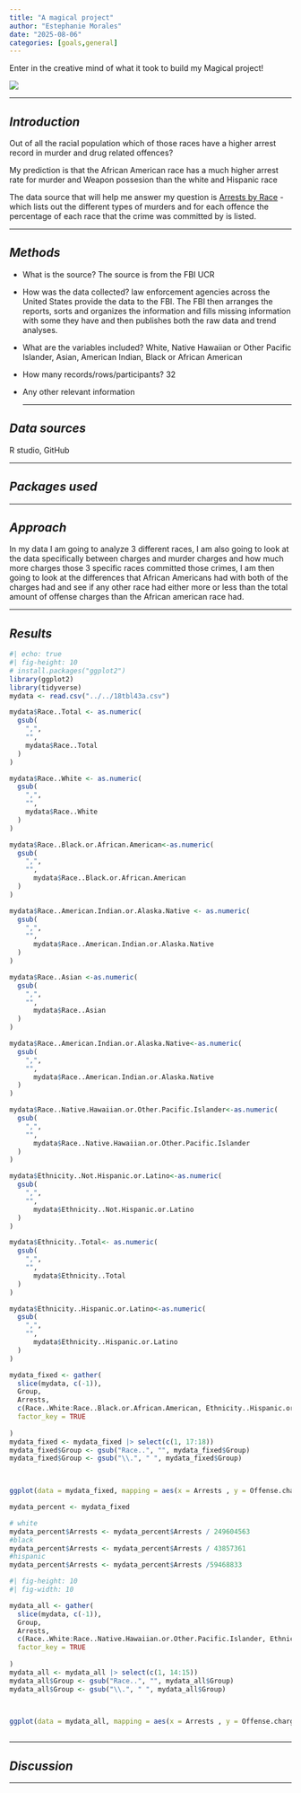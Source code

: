 ```yaml
---
title: "A magical project"
author: "Estephanie Morales"
date: "2025-08-06"
categories: [goals,general]
---
```


Enter in the creative mind of what it took to build my Magical project!

![](tech-jobs-in-India--1--9.webp)

------------------------------------------------------------------------

## *Introduction* {#sec-intro}

Out of all the racial population which of those races have a higher arrest record in murder and drug related offences? 

My prediction is that the African American race has a much higher arrest rate for murder and Weapon possesion than the white and Hispanic race

The data source that will help me answer my question is [Arrests by Race](https://www.kaggle.com/datasets/rishidamarla/arrests-by-race/data) - which lists out the different types of murders and for each offence the percentage of each race that the crime was committed by is listed.

------------------------------------------------------------------------

## *Methods* {#sec-methods}

-   What is the source? The source is from the FBI UCR 

<!-- -->

-   How was the data collected? law enforcement agencies across the United States provide the data to the FBI. The FBI then arranges the reports, sorts and organizes the information and fills missing information with some they have and then publishes both the raw data and trend analyses.   

<!-- -->

-   What are the variables included? White, Native Hawaiian or Other Pacific Islander, Asian, American Indian, Black or African American

<!-- -->

-   How many records/rows/participants? 32  

<!-- -->

-   Any other relevant information  

    ------------------------------------------------------------------------

## *Data sources*

R studio, GitHub

------------------------------------------------------------------------

## *Packages used*

------------------------------------------------------------------------

## *Approach*

In my data I am going to analyze 3 different races, I am also going to look at the data specifically between charges and murder charges and how much more charges those 3 specific races committed those crimes, I am then going to look at the differences that African Americans had with both of the charges had and see if any other race had either more or less than the total amount of offense charges than the African american race had.

------------------------------------------------------------------------

## *Results*

```r
#| echo: true
#| fig-height: 10
# install.packages("ggplot2")
library(ggplot2)
library(tidyverse)
mydata <- read.csv("../../18tbl43a.csv")

mydata$Race..Total <- as.numeric(
  gsub(
    ",",
    "",
    mydata$Race..Total
  )
)

mydata$Race..White <- as.numeric(
  gsub(
    ",",
    "",
    mydata$Race..White
  )
)

mydata$Race..Black.or.African.American<-as.numeric(
  gsub(
    ",",
    "",
      mydata$Race..Black.or.African.American
  )
)

mydata$Race..American.Indian.or.Alaska.Native <- as.numeric(
  gsub(
    ",",
    "",
      mydata$Race..American.Indian.or.Alaska.Native
  )
)

mydata$Race..Asian <-as.numeric(
  gsub(
    ",",
    "",
      mydata$Race..Asian
  )
)

mydata$Race..American.Indian.or.Alaska.Native<-as.numeric(
  gsub(
    ",",
    "",
      mydata$Race..American.Indian.or.Alaska.Native
  )
)

mydata$Race..Native.Hawaiian.or.Other.Pacific.Islander<-as.numeric(
  gsub(
    ",",
    "",
      mydata$Race..Native.Hawaiian.or.Other.Pacific.Islander
  )
)

mydata$Ethnicity..Not.Hispanic.or.Latino<-as.numeric(
  gsub(
    ",",
    "",
      mydata$Ethnicity..Not.Hispanic.or.Latino
  )
)

mydata$Ethnicity..Total<- as.numeric(
  gsub(
    ",",
    "",
      mydata$Ethnicity..Total
  )
)

mydata$Ethnicity..Hispanic.or.Latino<-as.numeric(
  gsub(
    ",",
    "",
      mydata$Ethnicity..Hispanic.or.Latino
  )
)

mydata_fixed <- gather(
  slice(mydata, c(-1)),  
  Group, 
  Arrests, 
  c(Race..White:Race..Black.or.African.American, Ethnicity..Hispanic.or.Latino), 
  factor_key = TRUE
  
)
mydata_fixed <- mydata_fixed |> select(c(1, 17:18))
mydata_fixed$Group <- gsub("Race..", "", mydata_fixed$Group)
mydata_fixed$Group <- gsub("\\.", " ", mydata_fixed$Group)

 

ggplot(data = mydata_fixed, mapping = aes(x = Arrests , y = Offense.charged, color = Group, shape = Group)) + geom_point(size = 4) + theme_classic() + theme(legend.position="bottom") +  guides(color = guide_legend(nrow = 3)) + labs(title = "2018 Crimes commited by Race", y = "Offenses Commited", x = "Arrests for the crime")

mydata_percent <- mydata_fixed

# white
mydata_percent$Arrests <- mydata_percent$Arrests / 249604563
#black
mydata_percent$Arrests <- mydata_percent$Arrests / 43857361
#hispanic
mydata_percent$Arrests <- mydata_percent$Arrests /59468833

```

```r
#| fig-height: 10
#| fig-width: 10

mydata_all <- gather(
  slice(mydata, c(-1)),  
  Group, 
  Arrests, 
  c(Race..White:Race..Native.Hawaiian.or.Other.Pacific.Islander, Ethnicity..Hispanic.or.Latino), 
  factor_key = TRUE
  
)
mydata_all <- mydata_all |> select(c(1, 14:15))
mydata_all$Group <- gsub("Race..", "", mydata_all$Group)
mydata_all$Group <- gsub("\\.", " ", mydata_all$Group)



ggplot(data = mydata_all, mapping = aes(x = Arrests , y = Offense.charged, color = Group, shape = Group)) + geom_point(size = 2) + facet_wrap(~Group) + theme(legend.position="bottom") +  guides(color = guide_legend(nrow = 3))
 
```

------------------------------------------------------------------------

## *Discussion*

------------------------------------------------------------------------
